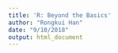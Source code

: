 ```yaml
---
title: 'R: Beyond the Basics'
author: "Rongkui Han"
date: "9/10/2018"
output: html_document
---
```


